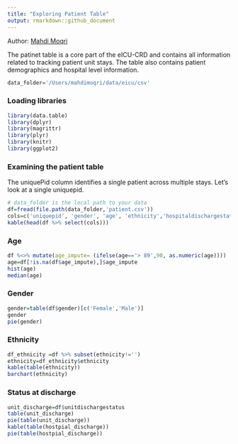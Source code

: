 ```yaml
---
title: "Exploring Patient Table"
output: rmarkdown::github_document
---
```

Author: [Mahdi Moqri](https://www.moqri.com/)

The patinet table is a core part of the eICU-CRD and contains all information related to tracking patient unit stays. The table also contains patient demographics and hospital level information.

```r
data_folder='/Users/mahdimoqri/data/eicu/csv'
```

### Loading libraries
```r
library(data.table)
library(dplyr)
library(magrittr)
library(plyr)
library(knitr)
library(ggplot2)

```

### Examining the patient table
The uniquePid column identifies a single patient across multiple stays. Let's look at a single uniquepid.

```r
# data_folder is the local path to your data
df=fread(file.path(data_folder,'patient.csv'))
cols=c('uniquepid', 'gender', 'age', 'ethnicity','hospitaldischargestatus')
kable(head(df %>% select(cols)))
```
### Age
```r
df %<>% mutate(age_impute= (ifelse(age=='> 89',90, as.numeric(age))))
age=df[!is.na(df$age_impute),]$age_impute
hist(age)
median(age)
```

### Gender
```r
gender=table(df$gender)[c('Female','Male')]
gender
pie(gender)

```

### Ethnicity
```r
df_ethnicity =df %>% subset(ethnicity!='')
ethnicity=df_ethnicity$ethnicity
kable(table(ethnicity))
barchart(ethnicity)
```

### Status at discharge
```r
unit_discharge=df$unitdischargestatus
table(unit_discharge)
pie(table(unit_discharge))
kable(table(hostpial_discharge))
pie(table(hostpial_discharge))
```





